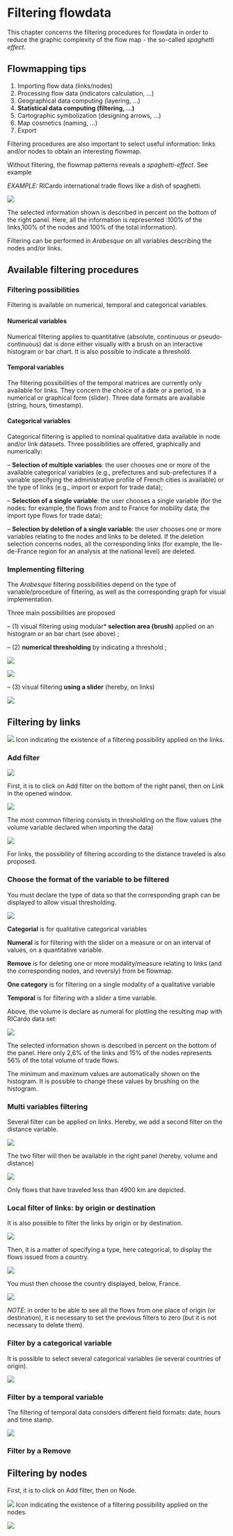 # Filtering flowdata

This chapter concerns the filtering procedures for flowdata in order to reduce the graphic complexity of the flow map - the so-called *spaghetti effect*.

::: callout-tip
## Flowmapping tips

1.  Importing flow data (links/nodes)
2.  Processing flow data (indicators calculation, ...)
3.  Geographical data computing (layering, ...)
4.  **Statistical data computing (filtering, ...)**
5.  Cartographic symbolization (designing arrows, ...)
6.  Map cosmetics (naming, ...)
7.  Export
:::

Filtering procedures are also important to select useful information: links and/or nodes to obtain an interesting flowmap.

Without filtering, the flowmap patterns reveals a *spaghetti-effect*. See example

*EXAMPLE:* RICardo international trade flows like a dish of spaghetti.

![](images/RICardo_spaghetti.png){fig-align="left"}

The selected information shown is described in percent on the bottom of the right panel. Here, all the information is represented :100% of the links,100% of the nodes and 100% of the total information).

Filtering can be performed in *Arabesque* on all variables describing the nodes and/or links.

## Available filtering procedures

### Filtering possibilities

Filtering is available on numerical, temporal and categorical variables.

#### Numerical variables

Numerical filtering applies to quantitative (absolute, continuous or pseudo-continuous) dat is done either visually with a brush on an interactive histogram or bar chart. It is also possible to indicate a threshold.

#### Temporal variables

The filtering possibilities of the temporal matrices are currently only available for links. They concern the choice of a date or a period, in a numerical or graphical form (slider). Three date formats are available (string, hours, timestamp).

#### Categorical variables

Categorical filtering is applied to nominal qualitative data available in node and/or link datasets. Three possibilities are offered, graphically and numerically:

-- **Selection of multiple variables**: the user chooses one or more of the available categorical variables (e.g., prefectures and sub-prefectures if a variable specifying the administrative profile of French cities is available) or the type of links (e.g., import or export for trade data);

-- **Selection of a single variable**: the user chooses a single variable (for the nodes: for example, the flows from and to France for mobility data; the import type flows for trade data);

-- **Selection by deletion of a single variable**: the user chooses one or more variables relating to the nodes and links to be deleted. If the deletion selection concerns nodes, all the corresponding links (for example, the Ile-de-France region for an analysis at the national level) are deleted.

### Implementing filtering

The *Arabesque* filtering possibilities depend on the type of variable/procedure of filtering, as well as the corresponding graph for visual implementation.

Three main possibilities are proposed

-- (1) visual filtering using modular\* **selection area (brush)** applied on an histogram or an bar chart (see above) ;

-- (2) **numerical thresholding** by indicating a threshold ;

![](images/schema_histogram.png)

![](images/schema_BarChart.png)

-- (3) visual filtering **using a slider** (hereby, on links)

![](images/schema_Slider_temp.png)

## Filtering by links

![](images/icon_links_filtering.png) Icon indicating the existence of a filtering possibility applied on the links.

### Add filter

![](images/Add_stats_Filter.png)

First, it is to click on Add filter on the bottom of the right panel, then on Link in the opened window.

![](images/Add_filter_links1.png)

The most common filtering consists in thresholding on the flow values (the volume variable declared when importing the data)

![](images/Add_filter_links_volume.png)

For links, the possibility of filtering according to the distance traveled is also proposed.

### Choose the format of the variable to be filtered

You must declare the type of data so that the corresponding graph can be displayed to allow visual thresholding.

![](images/Add_filter_links.png)

**Categorial** is for qualitative categorical variables

**Numeral** is for filtering with the slider on a measure or on an interval of values, on a quantitative variable.

**Remove** is for deleting one or more modality/measure relating to links (and the corresponding nodes, and reversly) from be flowmap.

**One category** is for filtering on a single modality of a qualitative variable

**Temporal** is for filtering with a slider a time variable.

Above, the volume is declare as numeral for plotting the resulting map with RICardo data set:

![](images/RICardo_filter_links_numeral.png)

The selected information shown is described in percent on the bottom of the panel. Here only 2,6% of the links and 15% of the nodes represents 56% of the total volume of trade flows.

The minimum and maximum values are automatically shown on the histogram. It is possible to change these values by brushing on the histogram.

### Multi variables filtering

Several filter can be applied on links. Hereby, we add a second filter on the distance variable.

![](images/Add_filter_links_dist.png)

The two filter will then be available in the right panel (hereby, volume and distance)

![](images/Add_links_filter_vol_distance.png)

Only flows that have traveled less than 4900 km are depicted.

### Local filter of links: by origin or destination

It is also possible to filter the links by origin or by destination.

![](images/Add_links_filter_origin.png)

Then, it is a matter of specifying a type, here categorical, to display the flows issued from a country.

![](images/Add_filter_links_origin_categorial.png)

You must then choose the country displayed, below, France.

![](images/Add_links_filter_origin_France.png)

*NOTE*: in order to be able to see all the flows from one place of origin (or destination), it is necessary to set the previous filters to zero (but it is not necessary to delete them).

### Filter by a categorical variable

It is possible to select several categorical variables (ie several countries of origin).

![](images/Add_filter_links_category.png)

### Filter by a temporal variable

The filtering of temporal data considers different field formats: date, hours and time stamp.

![](images/Add_filter_links_temporal.png)

### Filter by a Remove

## Filtering by nodes

First, it is to click on Add filter, then on Node.

![](images/icon_nodes_filtering.png) Icon indicating the existence of a filtering possibility applied on the nodes.

![](images/Add_filter_nodes1.png)
